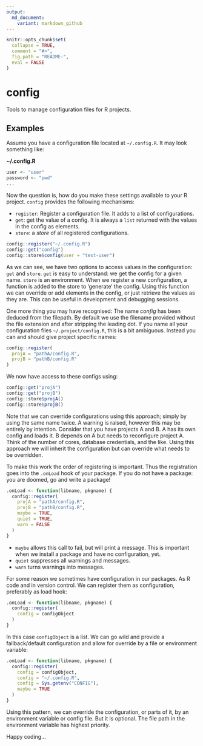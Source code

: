 ```yaml
---
output:
  md_document:
    variant: markdown_github
---
```


<!-- README.md is generated from README.Rmd. Please edit that file -->

```r
knitr::opts_chunk$set(
  collapse = TRUE,
  comment = "#>",
  fig.path = "README-",
  eval = FALSE
)
```

# config

Tools to manage configuration files for R projects.

## Examples

Assume you have a configuration file located at `~/.config.R`. It may look
something like:

**~/.config.R**

```r
user <- "user"
password <- "pwd"
...
```

Now the question is, how do you make these settings available to your R project.
`config` provides the following mechanisms:

- `register`: Register a configuration file. It adds to a list of configurations.
- `get`: get the value of a config. It is always a `list` returned with the
values in the config as elements.
- `store`: a *store* of all registered configurations.

```r
config::register("~/.config.R")
config::get("config")
config::store$config(user = "test-user")
```

As we can see, we have two options to access values in the configuration: `get`
and `store`. `get` is easy to understand: we get the config for a given name.
`store` is an environment. When we register a new configuration, a function is
added to the store to 'generate' the config. Using this function we can override
or add elements in the config, or just retrieve the values as they are. This can
be useful in development and debugging sessions.

One more thing you may have recognised: The name *config* has been deduced from
the filepath. By default we use the filename provided without the file extension
and after stripping the leading dot. If you name all your configuration files
`~/.project/config.R`, this is a bit ambiguous. Instead you can and should give
project specific names:

```r
config::register(
  projA = "pathA/config.R",
  projB = "pathB/config.R"
)
```

We now have access to these configs using:

```r
config::get("projA")
config::get("projB")
config::store$projA()
config::store$projB()
```

Note that we can override configurations using this approach; simply by using
the same name twice. A warning is raised, however this may be entirely by
intention. Consider that you have projects A and B. A has its own config and
loads it. B depends on A but needs to reconfigure project A. Think of the number
of cores, database credentials, and the like. Using this approach we will
inherit the configuration but can override what needs to be overridden.

To make this work the order of registering is important. Thus the registration
goes into the `.onLoad` hook of your package. If you do not have a package: you
are doomed, go and write a package!

```r
.onLoad <- function(libname, pkgname) {
  config::register(
    projA = "pathA/config.R",
    projB = "pathB/config.R",
    maybe = TRUE,
    quiet = TRUE,
    warn = FALSE
  )
}
```

- `maybe` allows this call to fail, but will print a message. This is important
when we install a package and have no configuration, yet.
- `quiet` suppresses all warnings and messages.
- `warn` turns warnings into messages.

For some reason we sometimes have configuration in our packages. As R code and
in version control. We can register them as configuration, preferably as load
hook:

```r
.onLoad <- function(libname, pkgname) {
  config::register(
    config = configObject
  )
}
```

In this case `configObject` is a list. We can go wild and provide a
fallback/default configuration and allow for override by a file or environment
variable:

```r
.onLoad <- function(libname, pkgname) {
  config::register(
    config = configObject,
    config = "~/.config.R",
    config = Sys.getenv("CONFIG"),
    maybe = TRUE
  )
}
```

Using this pattern, we can override the configuration, or parts of it, by an
environment variable or config file. But it is optional. The file path in the
environment variable has highest priority.

Happy coding...
